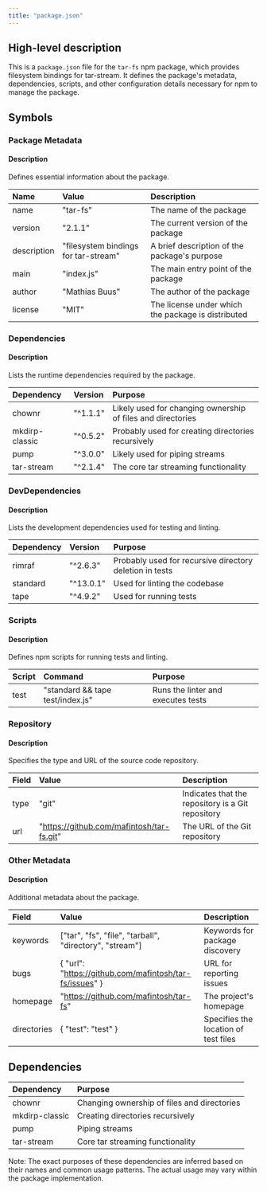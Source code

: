 ```yaml
---
title: "package.json"
---
```


## High-level description
This is a `package.json` file for the `tar-fs` npm package, which provides filesystem bindings for tar-stream. It defines the package's metadata, dependencies, scripts, and other configuration details necessary for npm to manage the package.

## Symbols

### Package Metadata
#### Description
Defines essential information about the package.

| Name | Value | Description |
|:-----|:------|:------------|
| name | "tar-fs" | The name of the package |
| version | "2.1.1" | The current version of the package |
| description | "filesystem bindings for tar-stream" | A brief description of the package's purpose |
| main | "index.js" | The main entry point of the package |
| author | "Mathias Buus" | The author of the package |
| license | "MIT" | The license under which the package is distributed |

### Dependencies
#### Description
Lists the runtime dependencies required by the package.

| Dependency | Version | Purpose |
|:-----------|:--------|:--------|
| chownr | "^1.1.1" | Likely used for changing ownership of files and directories |
| mkdirp-classic | "^0.5.2" | Probably used for creating directories recursively |
| pump | "^3.0.0" | Likely used for piping streams |
| tar-stream | "^2.1.4" | The core tar streaming functionality |

### DevDependencies
#### Description
Lists the development dependencies used for testing and linting.

| Dependency | Version | Purpose |
|:-----------|:--------|:--------|
| rimraf | "^2.6.3" | Probably used for recursive directory deletion in tests |
| standard | "^13.0.1" | Used for linting the codebase |
| tape | "^4.9.2" | Used for running tests |

### Scripts
#### Description
Defines npm scripts for running tests and linting.

| Script | Command | Purpose |
|:-------|:--------|:--------|
| test | "standard && tape test/index.js" | Runs the linter and executes tests |

### Repository
#### Description
Specifies the type and URL of the source code repository.

| Field | Value | Description |
|:------|:------|:------------|
| type | "git" | Indicates that the repository is a Git repository |
| url | "https://github.com/mafintosh/tar-fs.git" | The URL of the Git repository |

### Other Metadata
#### Description
Additional metadata about the package.

| Field | Value | Description |
|:------|:------|:------------|
| keywords | ["tar", "fs", "file", "tarball", "directory", "stream"] | Keywords for package discovery |
| bugs | { "url": "https://github.com/mafintosh/tar-fs/issues" } | URL for reporting issues |
| homepage | "https://github.com/mafintosh/tar-fs" | The project's homepage |
| directories | { "test": "test" } | Specifies the location of test files |

## Dependencies
| Dependency | Purpose |
|:-----------|:--------|
| chownr | Changing ownership of files and directories |
| mkdirp-classic | Creating directories recursively |
| pump | Piping streams |
| tar-stream | Core tar streaming functionality |

Note: The exact purposes of these dependencies are inferred based on their names and common usage patterns. The actual usage may vary within the package implementation.